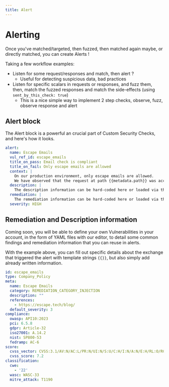 ```yaml
---
title: Alert
---
```


# Alerting

Once you've matched/targeted, then fuzzed, then matched again maybe, or directly matched, you can create Alerts !

Taking a few workflow examples:

- Listen for some request/responses and match, then alert ?
  - Useful for detecting suspicious data, bad practices
- Listen for specific scalars in requests or responses, and fuzz them, then, match the fuzzed responses and match the side-effects (using `sent_by_this_check: true`)
  - This is a nice simple way to implement 2 step checks, observe, fuzz, observe response and alert
 

## Alert block

The Alert block is a powerful an crucial part of Custom Security Checks, and here's how it looks.

```yaml
alert:
  name: Escape Emails
  vul_ref_id: escape_emails
  title_on_pass: Email check is compliant
  title_on_fail: Only escape emails are allowed
  context: |
    On our production environment, only escape emails are allowed.
    We have observed that the request at path {{metadata.path}} was accepting an email with a domain other than escape.tech
  description: |
    The description information can be hard-coded here or loaded via the reference id
  remediation: |
    The remediation information can be hard-coded here or loaded via the reference id
  severity: HIGH
```

## Remediation and Description information

Coming soon, you will be able to define your own Vulnerabilities in your account, in the form of YAML files with our editor, to detail some common findings and remediation information that you can reuse in alerts.

With the example above, you can fill out specific details about the exchange that triggered the alert with template strings `{{}}`, but also simply add already written information.

```yaml
id: escape_emails
type: Company_Policy
meta:
  name: Escape Emails
  category: REMEDIATION_CATEGORY_INJECTION
  description: ""
  references:
    - https://escape.tech/blog/
  default_severity: 3
compliance:
  owasp: API10:2023
  pci: 6.5.8
  gdpr: Article-32
  iso27001: A.14.2
  nist: SP800-53
  fedramp: AC-6
score:
  cvss_vector: CVSS:3.1/AV:N/AC:L/PR:N/UI:N/S:U/C:H/I:N/A:N/E:H/RL:O/RC:C
  cvss_score: 7.2
classification:
  cwe:
    - '22'
  wasc: WASC-33
  mitre_attack: T1190
```

